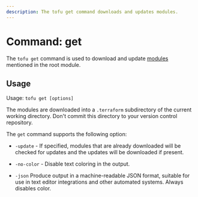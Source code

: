 ```yaml
---
description: The tofu get command downloads and updates modules.
---
```


# Command: get

The `tofu get` command is used to download and update
[modules](/docs/language/modules/develop) mentioned in the root module.

## Usage

Usage: `tofu get [options]`

The modules are downloaded into a `.terraform` subdirectory of the current
working directory. Don't commit this directory to your version control
repository.

The `get` command supports the following option:

* `-update` - If specified, modules that are already downloaded will be
  checked for updates and the updates will be downloaded if present.

* `-no-color` - Disable text coloring in the output.

* `-json` Produce output in a machine-readable JSON format, suitable for use
  in text editor integrations and other automated systems. Always disables color.
